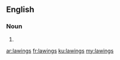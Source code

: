 ==English==

===Noun===
{{head|en|plural}}

# {{plural of|lawing|lang=en}}

[[ar:lawings]]
[[fr:lawings]]
[[ku:lawings]]
[[my:lawings]]